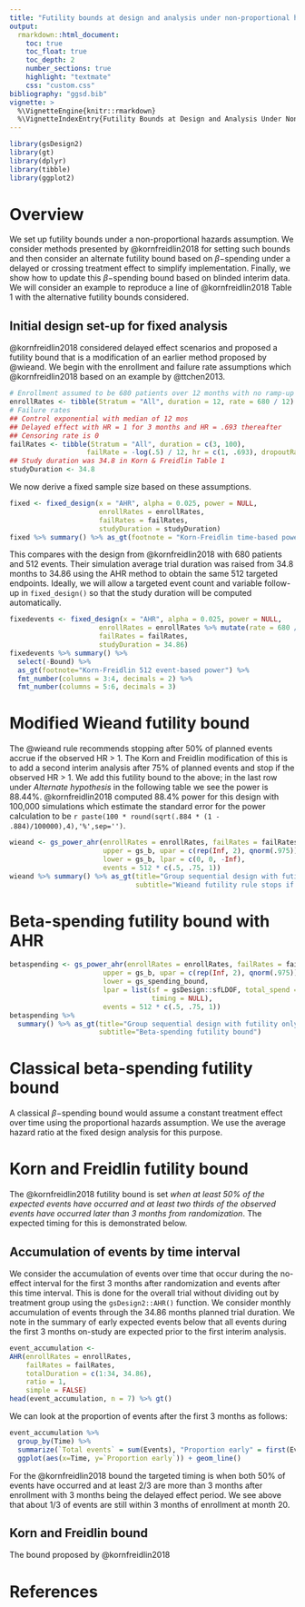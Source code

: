 ```yaml
---
title: "Futility bounds at design and analysis under non-proportional hazards"
output:
  rmarkdown::html_document:
    toc: true
    toc_float: true
    toc_depth: 2
    number_sections: true
    highlight: "textmate"
    css: "custom.css"
bibliography: "ggsd.bib"
vignette: >
  %\VignetteEngine{knitr::rmarkdown}
  %\VignetteIndexEntry{Futility Bounds at Design and Analysis Under Non-proportional Hazards}
---
```



```r
library(gsDesign2)
library(gt)
library(dplyr)
library(tibble)
library(ggplot2)
```


# Overview

We set up futility bounds under a non-proportional hazards assumption.
We consider methods presented by @kornfreidlin2018 for setting such bounds and then consider an alternate futility bound based on $\beta-$spending under a delayed or crossing treatment effect to simplify implementation.
Finally, we show how to update this $\beta-$spending bound based on blinded interim data.
We will consider an example to reproduce a line of @kornfreidlin2018 Table 1 with the alternative futility bounds considered.


## Initial design set-up for fixed analysis

@kornfreidlin2018 considered delayed effect scenarios and proposed a futility bound that is a modification of an earlier method proposed by @wieand. 
We begin with the enrollment and failure rate assumptions which @kornfreidlin2018 based on an example by @ttchen2013.

```r
# Enrollment assumed to be 680 patients over 12 months with no ramp-up
enrollRates <- tibble(Stratum = "All", duration = 12, rate = 680 / 12)
# Failure rates
## Control exponential with median of 12 mos
## Delayed effect with HR = 1 for 3 months and HR = .693 thereafter
## Censoring rate is 0
failRates <- tibble(Stratum = "All", duration = c(3, 100), 
                   failRate = -log(.5) / 12, hr = c(1, .693), dropoutRate = 0)
## Study duration was 34.8 in Korn & Freidlin Table 1
studyDuration <- 34.8
```

We now derive a fixed sample size based on these assumptions.

```r
fixed <- fixed_design(x = "AHR", alpha = 0.025, power = NULL, 
                      enrollRates = enrollRates,
                      failRates = failRates,
                      studyDuration = studyDuration)
fixed %>% summary() %>% as_gt(footnote = "Korn-Freidlin time-based power calculation")
```


This compares with the design from @kornfreidlin2018 with 680 patients and 512 events.
Their simulation average trial duration was raised from 34.8 months to 34.86 using the AHR method to obtain the same 512 targeted endpoints. Ideally, we will allow a targeted event count and variable follow-up in `fixed_design()` so that the study duration will be computed automatically.

 
```r
fixedevents <- fixed_design(x = "AHR", alpha = 0.025, power = NULL, 
                      enrollRates = enrollRates %>% mutate(rate = 680 / 12),
                      failRates = failRates,
                      studyDuration = 34.86)
fixedevents %>% summary() %>% 
  select(-Bound) %>%
  as_gt(footnote="Korn-Freidlin 512 event-based power") %>%
  fmt_number(columns = 3:4, decimals = 2) %>% 
  fmt_number(columns = 5:6, decimals = 3)
```

# Modified Wieand futility bound

The @wieand rule recommends stopping after 50% of planned events accrue if the observed HR > 1.
The Korn and Freidlin modification of this is to add a second interim analysis after 75% of planned events and stop if the observed HR > 1.
We add this futility bound to the above; in the last row under *Alternate hypothesis* in the following table we see the power is 88.44%.
@kornfreidlin2018 computed 88.4% power for this design with 100,000 simulations which estimate the standard error for the power calculation to be `r paste(100 * round(sqrt(.884 * (1 - .884)/100000),4),'%',sep='')`.

```r
wieand <- gs_power_ahr(enrollRates = enrollRates, failRates = failRates,
                       upper = gs_b, upar = c(rep(Inf, 2), qnorm(.975)),
                       lower = gs_b, lpar = c(0, 0, -Inf),
                       events = 512 * c(.5, .75, 1))
wieand %>% summary() %>% as_gt(title="Group sequential design with futility only",
                               subtitle="Wieand futility rule stops if HR > 1")
```

# Beta-spending futility bound with AHR

```r
betaspending <- gs_power_ahr(enrollRates = enrollRates, failRates = failRates,
                       upper = gs_b, upar = c(rep(Inf, 2), qnorm(.975)),
                       lower = gs_spending_bound, 
                       lpar = list(sf = gsDesign::sfLDOF, total_spend = 0.025, param = NULL, 
                                   timing = NULL),
                       events = 512 * c(.5, .75, 1))
betaspending %>% 
  summary() %>% as_gt(title="Group sequential design with futility only",
                      subtitle="Beta-spending futility bound")
```

# Classical beta-spending futility bound

A classical $\beta-$spending bound would assume a constant treatment effect over time using the  proportional hazards assumption. We use the average hazard ratio at the fixed design analysis for this purpose.

# Korn and Freidlin futility bound

The @kornfreidlin2018 futility bound is set *when at least 50% of the expected events have occurred and at least two thirds of the observed events have occurred later than 3 months from randomization*.
The expected timing for this is demonstrated below.

## Accumulation of events by time interval

We consider the accumulation of events over time that occur during the no-effect interval for the first 3 months after randomization and events after this time interval.
This is done for the overall trial without dividing out by treatment group using the `gsDesign2::AHR()` function.
We consider monthly accumulation of events through the 34.86 months planned trial duration.
We note in the summary of early expected events below that all events during the first 3 months on-study are expected prior to the first interim analysis.

```r
event_accumulation <- 
AHR(enrollRates = enrollRates,
    failRates = failRates,
    totalDuration = c(1:34, 34.86),
    ratio = 1,
    simple = FALSE)
head(event_accumulation, n = 7) %>% gt()
```

We can look at the proportion of events after the first 3 months as follows:

```r
event_accumulation %>% 
  group_by(Time) %>%
  summarize(`Total events` = sum(Events), "Proportion early" = first(Events) /  `Total events`) %>%
  ggplot(aes(x=Time, y=`Proportion early`)) + geom_line()
```

For the @kornfreidlin2018 bound the targeted timing is when both 50% of events have occurred and at least 2/3 are more than 3 months after enrollment with 3 months being the delayed effect period.
We see above that about 1/3 of events are still within 3 months of enrollment at month 20.

## Korn and Freidlin bound

The bound proposed by @kornfreidlin2018 



# References

